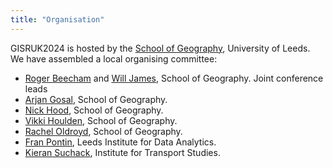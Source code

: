 ```yaml
---
title: "Organisation"
---
```



GISRUK2024 is hosted by the [School of Geography](https://environment.leeds.ac.uk/geography), University of Leeds. We have assembled a local organising committee: 

* [Roger Beecham](https://www.roger-beecham.com/) and [Will James](https://environment.leeds.ac.uk/geography/staff/1054/dr-will-james), School of Geography. Joint conference leads
* [Arjan Gosal](https://environment.leeds.ac.uk/geography/staff/1038/dr-arjan-gosal), School of Geography.
* [Nick Hood](https://environment.leeds.ac.uk/geography/staff/1051/dr-nick-hood), School of Geography.
* [Vikki Houlden](https://environment.leeds.ac.uk/geography/staff/9618/dr-vikki-houlden), School of Geography.
* [Rachel Oldroyd](https://environment.leeds.ac.uk/geography/staff/1085/dr-rachel-oldroyd), School of Geography.
* [Fran Pontin](https://environment.leeds.ac.uk/geography/pgr/2451/fran-pontin), Leeds Institute for Data Analytics.
* [Kieran Suchack](https://environment.leeds.ac.uk/geography/pgr/2472/keiran-suchak), Institute for Transport Studies.
